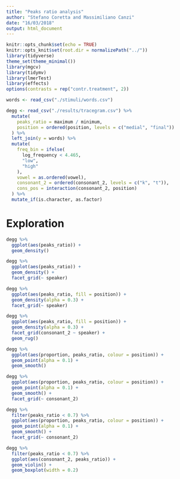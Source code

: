 ```yaml
---
title: "Peaks ratio analysis"
author: "Stefano Coretta and Massimiliano Canzi"
date: "16/03/2018"
output: html_document
---
```


```r
knitr::opts_chunk$set(echo = TRUE)
knitr::opts_knit$set(root.dir = normalizePath("../"))
library(tidyverse)
theme_set(theme_minimal())
library(mgcv)
library(tidymv)
library(lmerTest)
library(effects)
options(contrasts = rep("contr.treatment", 2))
```

```r
words <- read_csv("./stimuli/words.csv")

degg <- read_csv("./results/tracegram.csv") %>%
  mutate(
    peaks_ratio = maximum / minimum,
    position = ordered(position, levels = c("medial", "final"))
  ) %>%
  left_join(y = words) %>%
  mutate(
    freq_bin = ifelse(
      log_frequency < 4.465,
      "low",
      "high"
    ),
    vowel = as.ordered(vowel),
    consonant_2 = ordered(consonant_2, levels = c("k", "t")),
    cons_pos = interaction(consonant_2, position)
  ) %>%
  mutate_if(is.character, as.factor)
```

# Exploration

```r
degg %>%
  ggplot(aes(peaks_ratio)) +
  geom_density()
```

```r
degg %>%
  ggplot(aes(peaks_ratio)) +
  geom_density() +
  facet_grid(~ speaker)
```

```r
degg %>%
  ggplot(aes(peaks_ratio, fill = position)) +
  geom_density(alpha = 0.3) +
  facet_grid(~ speaker)
```

```r
degg %>%
  ggplot(aes(peaks_ratio, fill = position)) +
  geom_density(alpha = 0.3) +
  facet_grid(consonant_2 ~ speaker) +
  geom_rug()
```

```r
degg %>%
  ggplot(aes(proportion, peaks_ratio, colour = position)) +
  geom_point(alpha = 0.1) +
  geom_smooth()
```

```r
degg %>%
  ggplot(aes(proportion, peaks_ratio, colour = position)) +
  geom_point(alpha = 0.1) +
  geom_smooth() +
  facet_grid(~ consonant_2)
```

```r
degg %>%
  filter(peaks_ratio < 0.7) %>%
  ggplot(aes(proportion, peaks_ratio, colour = position)) +
  geom_point(alpha = 0.1) +
  geom_smooth() +
  facet_grid(~ consonant_2)
```

```r
degg %>%
  filter(peaks_ratio < 0.7) %>%
  ggplot(aes(consonant_2, peaks_ratio)) +
  geom_violin() +
  geom_boxplot(width = 0.2)
```
